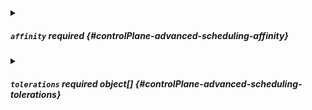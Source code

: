 

<PartialNodeselector />



<details className="config-field" data-expandable="true">
<summary>

##### `affinity` <span className="config-field-required" data-required="false">required</span> <span className="config-field-type"></span> <span className="config-field-default"></span> <span className="config-field-enum"></span> {#controlPlane-advanced-scheduling-affinity}



</summary>

<PartialAffinityreference />


</details>



<details className="config-field" data-expandable="true">
<summary>

##### `tolerations` <span className="config-field-required" data-required="false">required</span> <span className="config-field-type">object[]</span> <span className="config-field-default"></span> <span className="config-field-enum"></span> {#controlPlane-advanced-scheduling-tolerations}



</summary>

<PartialTolerationsreference />


</details>


<PartialPriorityclassname />
